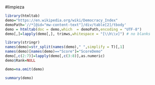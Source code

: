 #limpieza
```r
library(htmltab)
demo="https://en.wikipedia.org/wiki/Democracy_Index"
demoPath='//*[@id="mw-content-text"]/div/table[2]/tbody'
demo = htmltab(doc = demo,which  = demoPath,encoding = "UTF-8")
demo[,]=lapply(demo[,], trimws,whitespace = "[\\h\\v]") # no blanks
```

```r
library(stringr)
names(demo)=str_split(names(demo)," ",simplify = T)[,1]
names(demo)[names(demo)=="Score"]="ScoreDemo"
demo[,c(2:7)]=lapply(demo[,c(3:8)],as.numeric)
demo$Rank=NULL
```

```r
demo=na.omit(demo)
```

```r
summary(demo)
```

